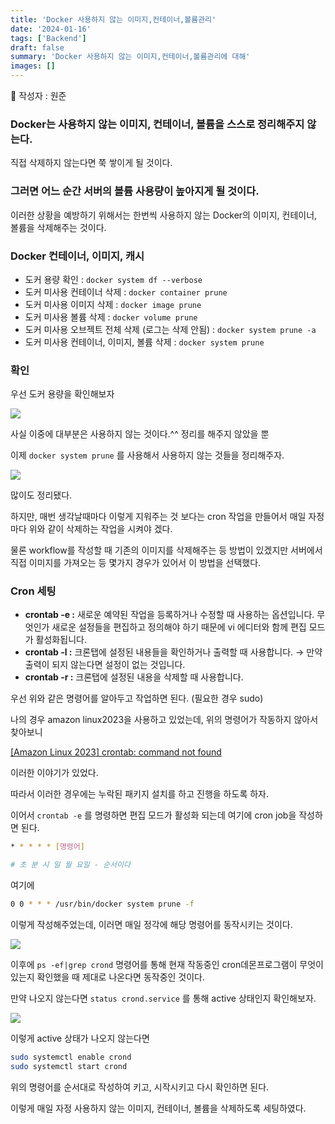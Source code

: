 ```yaml
---
title: 'Docker 사용하지 않는 이미지,컨테이너,볼륨관리'
date: '2024-01-16'
tags: ['Backend']
draft: false
summary: 'Docker 사용하지 않는 이미지,컨테이너,볼륨관리에 대해'
images: []
---
```


🦡 작성자 : 원준

### Docker는 사용하지 않는 이미지, 컨테이너, 볼륨을 스스로 정리해주지 않는다.

직접 삭제하지 않는다면 쭉 쌓이게 될 것이다.

### 그러면 어느 순간 서버의 볼륨 사용량이 높아지게 될 것이다.

이러한 상황을 예방하기 위해서는 한번씩 사용하지 않는 Docker의 이미지, 컨테이너, 볼륨을 삭제해주는 것이다.

### Docker 컨테이너, 이미지, 캐시

- 도커 용량 확인 : `docker system df --verbose`
- 도커 미사용 컨테이너 삭제 : `docker container prune`
- 도커 미사용 이미지 삭제 : `docker image prune`
- 도커 미사용 볼륨 삭제 : `docker volume prune`
- 도커 미사용 오브젝트 전체 삭제 (로그는 삭제 안됨) : `docker system prune -a`
- 도커 미사용 컨테이너, 이미지, 볼륨 삭제 : `docker system prune`

### 확인

우선 도커 용량을 확인해보자

![](https://efficacious-camel-96c.notion.site/image/https%3A%2F%2Fprod-files-secure.s3.us-west-2.amazonaws.com%2F5eda31ee-1593-4ecf-bfad-bae333b90117%2F47b70b95-5493-4db9-8bf6-d8cfbdb8082a%2FUntitled.png?table=block&id=28f22bb8-c271-4d36-af69-f9a174b778de&spaceId=5eda31ee-1593-4ecf-bfad-bae333b90117&width=1420&userId=&cache=v2)

사실 이중에 대부분은 사용하지 않는 것이다.^^ 정리를 해주지 않았을 뿐

이제 `docker system prune` 를 사용해서 사용하지 않는 것들을 정리해주자.

![](https://efficacious-camel-96c.notion.site/image/https%3A%2F%2Fprod-files-secure.s3.us-west-2.amazonaws.com%2F5eda31ee-1593-4ecf-bfad-bae333b90117%2F4f28220c-2cd4-4d84-8ed0-e4cc5c7768b6%2FUntitled.png?table=block&id=b17e3b89-765d-4d65-bb9b-20accd42b862&spaceId=5eda31ee-1593-4ecf-bfad-bae333b90117&width=1420&userId=&cache=v2)

많이도 정리됐다.

하지만, 매번 생각날때마다 이렇게 지워주는 것 보다는 cron 작업을 만들어서 매일 자정마다 위와 같이 삭제하는 작업을 시켜야 겠다.

물론 workflow를 작성할 때 기존의 이미지를 삭제해주는 등 방법이 있겠지만 서버에서 직접 이미지를 가져오는 등 몇가지 경우가 있어서 이 방법을 선택했다.

### Cron 세팅

- **crontab -e :** 새로운 예약된 작업을 등록하거나 수정할 때 사용하는 옵션입니다. 무엇인가 새로운 설정들을 편집하고 정의해야 하기 때문에 vi 에디터와 함께 편집 모드가 활성화됩니다.
- **crontab -l :** 크론탭에 설정된 내용들을 확인하거나 출력할 때 사용합니다.
  → 만약 출력이 되지 않는다면 설정이 없는 것입니다.
- **crontab -r :** 크론탭에 설정된 내용을 삭제할 때 사용합니다.

우선 위와 같은 명령어를 알아두고 작업하면 된다. (필요한 경우 sudo)

나의 경우 amazon linux2023을 사용하고 있었는데, 위의 명령어가 작동하지 않아서 찾아보니

[[Amazon Linux 2023] crontab: command not found](https://tech.chhanz.xyz/linux/2023/05/15/al2023-crontab/)

이러한 이야기가 있었다.

따라서 이러한 경우에는 누락된 패키지 설치를 하고 진행을 하도록 하자.

이어서 `crontab -e` 를 명령하면 편집 모드가 활성화 되는데 여기에 cron job을 작성하면 된다.

```bash
* * * * * [명령어]

# 초 분 시 일 월 요일 - 순서이다
```

여기에

```bash
0 0 * * * /usr/bin/docker system prune -f
```

이렇게 작성해주었는데, 이러면 매일 정각에 해당 명령어를 동작시키는 것이다.

![](https://efficacious-camel-96c.notion.site/image/https%3A%2F%2Fprod-files-secure.s3.us-west-2.amazonaws.com%2F5eda31ee-1593-4ecf-bfad-bae333b90117%2F762135a0-a192-41da-84d8-6d302bcc5087%2FUntitled.png?table=block&id=312890f2-2b08-401c-8248-7233632d0dd8&spaceId=5eda31ee-1593-4ecf-bfad-bae333b90117&width=1420&userId=&cache=v2)

이후에 `ps -ef|grep crond` 명령어를 통해 현재 작동중인 cron데몬프로그램이 무엇이 있는지 확인했을 때 제대로 나온다면 동작중인 것이다.

만약 나오지 않는다면 `status crond.service` 를 통해 active 상태인지 확인해보자.

![](https://efficacious-camel-96c.notion.site/image/https%3A%2F%2Fprod-files-secure.s3.us-west-2.amazonaws.com%2F5eda31ee-1593-4ecf-bfad-bae333b90117%2Fb3d8bfee-7907-46e8-afd5-79d7c0f8affb%2FUntitled.png?table=block&id=d03faa1a-bd81-4094-a3e0-f26b45515bf1&spaceId=5eda31ee-1593-4ecf-bfad-bae333b90117&width=1420&userId=&cache=v2)

이렇게 active 상태가 나오지 않는다면

```bash
sudo systemctl enable crond
sudo systemctl start crond
```

위의 명령어를 순서대로 작성하여 키고, 시작시키고 다시 확인하면 된다.

이렇게 매일 자정 사용하지 않는 이미지, 컨테이너, 볼륨을 삭제하도록 세팅하였다.
